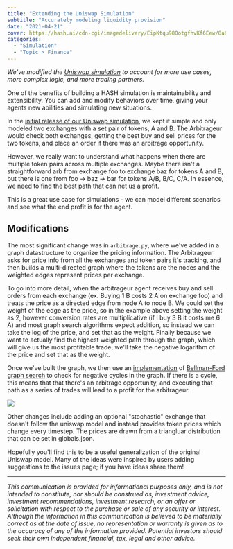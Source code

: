 ```yaml
---
title: "Extending the Uniswap Simulation"
subtitle: "Accurately modeling liquidity provision"
date: "2021-04-21"
cover: https://hash.ai/cdn-cgi/imagedelivery/EipKtqu98OotgfhvKf6Eew/8a80ac7b-3beb-49d2-2dfe-36555b0d2100/public
categories:
  - "Simulation"
  - "Topic > Finance"
---
```


_We've modified the [Uniswap simulation](https://hash.ai/blog/uniswap) to account for more use cases, more complex logic, and more trading partners._

One of the benefits of building a HASH simulation is maintainability and extensibility. You can add and modify behaviors over time, giving your agents new abilities and simulating new situations.

In the [initial release of our Uniswap simulation](https://hash.ai/@b/uniswap), we kept it simple and only modeled two exchanges with a set pair of tokens, A and B. The Arbitrageur would check both exchanges, getting the best buy and sell prices for the two tokens, and place an order if there was an arbitrage opportunity.

However, we really want to understand what happens when there are multiple token pairs across multiple exchanges. Maybe there isn't a straightforward arb from exchange foo to exchange baz for tokens A and B, but there is one from foo -> baz -> bar for tokens A/B, B/C, C/A. In essence, we need to find the best path that can net us a profit.

This is a great use case for simulations - we can model different scenarios and see what the end profit is for the agent.

## Modifications

The most significant change was in `arbitrage.py`, where we've added in a graph datastructure to organize the pricing information. The Arbitrageur asks for price info from all the exchanges and token pairs it's tracking, and then builds a multi-directed graph where the tokens are the nodes and the weighted edges represent prices per exchange.

To go into more detail, when the arbitrageur agent receives buy and sell orders from each exchange (ex. Buying 1 B costs 2 A on exchange foo) and treats the price as a directed edge from node A to node B. We could set the weight of the edge as the price, so in the example above setting the weight as 2, however conversion rates are multiplicative (if I buy 3 B it costs me 6 A) and most graph search algorithms expect addition, so instead we can take the log of the price, and set that as the weight. Finally because we want to actually find the highest weighted path through the graph, which will give us the most profitable trade, we'll take the negative logarithm of the price and set that as the weight.

Once we've built the graph, we then use an [implementation](https://github.com/nelsonuhan/bellmanford) of [Bellman-Ford graph search](https://en.wikipedia.org/wiki/Bellman%E2%80%93Ford_algorithm) to check for negative cycles in the graph. If there is a cycle, this means that that there's an arbitrage opportunity, and executing that path as a series of trades will lead to a profit for the arbitrageur.

![](https://hash.ai/cdn-cgi/imagedelivery/EipKtqu98OotgfhvKf6Eew/d22fcab2-102d-435c-52d8-f95c073ab500/public)

Other changes include adding an optional "stochastic" exchange that doesn't follow the uniswap model and instead provides token prices which change every timestep. The prices are drawn from a triangluar distribution that can be set in globals.json.

Hopefully you'll find this to be a useful generalization of the original Uniswap model. Many of the ideas were inspired by users adding suggestions to the issues page; if you have ideas share them!

---

_This communication is provided for informational purposes only, and is not intended to constitute, nor should be construed as, investment advice, investment recommendations, investment research, or an offer or solicitation with respect to the purchase or sale of any security or interest. Although the information in this communication is believed to be materially correct as at the date of issue, no representation or warranty is given as to the accuracy of any of the information provided. Potential investors should seek their own independent financial, tax, legal and other advice._
